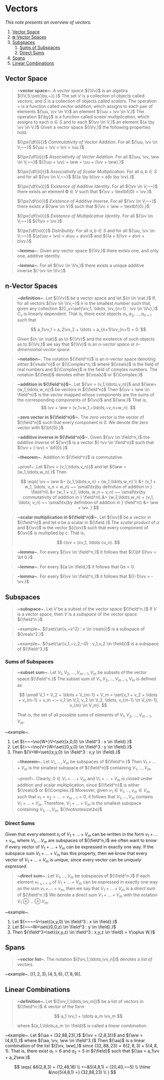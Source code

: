 <Head>
	<title>Vectors</title>
	<meta name={`description`} content={`Notes on vectors`}/>
</Head>

# Vectors
_This note presents an overview of vectors._

1. [Vector Space](#vector-space)
2. [${\bm{n}}$-Vector Spaces](#bmn-vector-spaces)
3. [Subspaces](#subspaces)
	1. [Sums of Subspaces](#sums-of-subspaces)
	2. [Direct Sums](#direct-sums)
4. [Spans](#spans)
5. [Linear Combinations](#linear-combinations)

## Vector Space
> __~vector space~.__ A _vector space_ ${\Vv}$ is an algebra ${(V,S,\set{\by,+}).}$ The set ${V}$ is a collection of objects called _vectors_, and ${S}$ is a collection of objects called _scalars_. The operation ${+}$ is a function called _vector addition_, which assigns to each pair of elements ${\uu, \vv \in V}$ an element ${\uu + \vv \in V.}$ The operation ${\by}$ is a function called _scalar multiplication_, which assigns to each ${a \in S}$ and to each ${\vv \in V,}$ an element ${a \by \vv \in V.}$ Given a vector space ${\Vv,}$ the following properties hold.

> ${\px{\df{i}}}$ _Commutativity of Vector Addition_. For all ${\uu, \vv \in V,~~}$ ${\uu + \vv = \vv + \uu.}$
>
> ${\px{\df{ii}}}$ _Associativity of Vector Addition_. For all ${\uu, \vv, \ww \in V,~~}$ ${(\uu + \vv) + \ww = \uu + (\vv + \ww).}$
>
> ${\px{\df{iii}}}$ _Associativity of Scalar Multiplication_. For all ${a,b \in S}$ and for all ${\vv \in V,~~}$ ${(a \by b)\vv = a(b \by \vv).}$
>
> ${\px{\df{iv}}}$ _Existence of Additive Identity_. For all ${\vv \in V,~~}$ there exists an element ${\textbf{0} \in V}$ such that ${\vv + \textbf{0} = \vv.}$
>
> ${\px{\df{v}}}$ _Existence of Additive Inverse_. For all ${\vv \in V,~~}$ there exists a ${\ww \in V}$ such that ${\vv + \ww = \textbf{0}.}$
>
> ${\px{\df{vi}}}$ _Existence of Multiplicative Identity_. For all ${\vv \in V,~~}$ ${1\vv = \vv.}$
>
> ${\px{\df{vii}}}$ _Distributity_. For all ${a,b \in S}$ and for all ${\uu, \vv \in V,~~}$ ${a(\uu + \vv) = a\uu + a\vv}$ and ${(a + b)\vv = a\vv + b\vv.}$

> __~lemma~.__ Given any vector space ${\Vv,}$ there exists one, and only one, additive identity.

> __~lemma~.__ For all ${\vv \in \Vv,}$ there exists a unique additive inverse ${-\vv \in \Vv.}$

## ${\bm{n}}$-Vector Spaces
> __~definition~.__ Let ${\Vv}$ be a vector space and let ${n \in \nat.}$ If, for all vectors ${\vv \in \Vv,~}$ ${n}$ is the smallest number such that, given any collection ${C_v=\set{\vv_1, \ldots, \vv_{n+1} : \vv \in \Vv},}$ ${C_v}$ is linearly dependent. That is, there exist objects ${a_1, a_2, \ldots, a_{n+1}}$ such that
> 
> $$
> 	a_1\vv_1 + a_2\vv_2 + \ldots + a_{n+1}\vv_{n+1} = 0.
> $$
> 
> Given ${n \in \nat}$ as to ${\Vv}$ and the existence of such objects as to ${\Vv,}$ we say that ${\Vv}$ is an _${n}$-vector space_ or _${n}$-dimensional vector space_.

> __~notation~.__ The notation ${\field^n}$ is an ${n}$-vector space denoting either ${\reals^n}$ or ${\Complex^n,}$ where ${\reals}$ is the field of real numbers and ${\Complex}$ is the field of complex numbers. The notation ${\field}$ denotes either ${\reals}$ or ${\Complex.}$

> __~addition in ${\field^n}$~.__ Let ${\vv = (v_1,\ldots,v_n)}$ and ${\ww=(w_1,\ldots,w_n)}$ be vectors in ${\field^n}$ Then ${\vv + \ww \in \field^n}$ is the vector mapped whose components are the sums of the corresponding components of ${\vv}$ and ${\ww.}$ That is,
> $$
> 	\vv + \ww = (v_1+w_1,~\ldots,~v_n+w_n).
> $$

> __~zero vector in ${\field^n}$~.__ The _zero vector_ is the vector of ${\field^n}$ such that every component is ${0.}$ We denote the zero vector with ${\bf{0}.}$

> __~additive inverse in ${\field^n}$~.__ Given ${\vv \in \field^n,}$ the _additive inverse_ of ${\vv}$ is a vector ${-\vv \in \field^n}$ such that ${\vv + (-\vv) = \bf{0}.}$

> __~theorem~.__ Addition in ${\field^n}$ is commutative.

> ~proof~. Let ${\vv = (v_1,\ldots,v_n)}$ and let ${\ww = (w_1,\ldots,w_n).}$ Then
> 
> $$
> 	\eqs{
> 		\vv + \ww &= (v_1,\ldots,v_n) + (w_1,\ldots,w_n) \\
> 		&= (v_1 + w_1, \ldots, v_n + w_n)  ~~ \small\tx{by definition of addition in } \field^n\\
> 		&= (w_1 + v_1, \ldots, w_n + v_n) ~~ \small\tx{by commutativity of addition in } \field^n\\
> 		&= (w_1,\ldots,w_n) + (v_1, \ldots, v_n) ~~ \small\tx{by definition of addition in } \field^n\\
> 		&= \ww + \vv.
> 	}
> $$

> __~scalar multiplication in ${\field^n}$~.__ Let ${\vv}$ be a vector in ${\field^n}$ and let ${a}$ be a scalar in ${\field.}$ The _scalar product_ of ${a}$ and ${\vv}$ is the vector ${c\vv}$ such that every component of ${\vv}$ is multiplied by ${c.}$ That is,
>
> $$
> 	c\vv = (cv_1, \ldots cv_n).
> $$

> __~lemma~.__ For every ${\vv \in \field^n,}$ it follows that ${{\bf 0}\vv = \bf 0.}$

> __~lemma~.__ For every ${a \in \field,}$ it follows that ${0a = 0.}$

> __~lemma~.__ For every ${\vv \in \field^n,}$ it follows that ${(-1)\vv = -\vv.}$

## Subspaces
> __~subspace~.__ Let ${V}$ be a subset of the vector space ${\field^n.}$ If ${V}$ is a vector space, then ${V}$ is a _subspace_ of the vector space ${\field^n.}$

> ~example~. ${\set{\ar{x,~x^2} : x \in \reals}}$ is a subspace of ${\reals^2.}$

> ~example~. ${\set{\ar{v_1,~v_2,~0} : v_1,v_2 \in \field}}$ is a subspace of ${\field^3.}$

### Sums of Subspaces
> __~subset sum~.__ Let ${V_1, V_2, \ldots, V_{m-1}, V_m}$ be subsets of the vector space ${\field^n.}$ The subset sum of ${V_1, V_2, \ldots, V_{m-1}, V_m}$ is defined as
> 
> $$
> 	\small V_1 + V_2 + \ldots + V_{m-1} + V_m = \set{v_1 + v_2 + \ldots + v_{m-1} + v_m ~:~ v_1 \in V_1, v_2 \in V_2, \ldots, v_{m-1} \in V_{m-1}, v_{m} \in V_m}.
> $$
> 
> That is, the set of all possible sums of elements of ${V_1, V_2, \ldots, V_{m-1}, V_m.}$

~example~. 
1. Let ${~~~\no{W+}V=\set{(x,0,0) \in \field^3 : x \in \field}.}$ 
2. Let ${~~~\no{V+}W=\set{(0,y,0) \in \field^3 : y \in \field}.}$ 
3. Then ${V+W=\set{(x,y,0) \in \field^3 : x,y \in \field}.}$

> __~theorem~.__ Let ${V_1,\ldots,V_m}$ be subspaces of ${\field^n.}$ Then ${V_1 + \ldots + V_m}$ is the smallest subspace of ${\field^n}$ containing ${V_1,\ldots,V_m.}$

> ~proof~. Clearly, ${0 \in V_1+\ldots+V_m}$ and ${V_1+\ldots+V_m}$ is closed under addition and scalar multiplication, since ${\field^n}$ is either ${\reals}$ or ${\Complex.}$ Moreover, given ${v_1 \in V_1, \ldots, v_m \in V_m}$ such that ${v_1 = v_2 = \ldots = v_{m-1} = 0,}$ it follows that ${V_1,\ldots,V_m}$ contains ${V_1 + \ldots + V_m.}$ Therefore, ${V_1 + \ldots + V_m}$ is the smallest subspace containing ${V_1,\ldots,V_m.}$ ${\footnotesize\bs}$

### Direct Sums
Given that every element ${v_i}$ of ${V_1+\ldots+V_m}$ can be written in the form ${v_1+\ldots+v_m,}$ where ${V_1,\ldots V_m}$ are subspaces of ${\field^n,}$ we often want to know if every vector of ${V_1+\ldots+V_m}$ can be expressed in exactly one way. If the subspace sum ${V_1+\ldots + V_m}$ has this property, then we know that every vector of ${V_1 + \ldots + V_m}$ is _unique_, since every vector can be _uniquely expressed_.

> __~direct sum~.__ Let ${V_1,\ldots,V_m}$ be subspaces of ${\field^n.}$ If each element ${v_{1 \le i \lt n}}$ of ${V_1 + \ldots + V_m}$ can be expressed in exactly one way as the sum ${v_1 + \ldots + v_m,}$ then we say that ${V_1 + \ldots + V_m}$ is a _direct sum_ of ${\field^n.}$ We denote a direct sum ${V_1 + \ldots + V_m}$ with the notation ${V_1 \oplus \ldots \oplus V_m.}$

~example~. 
1. Let ${~~~~V=\set{(x,y,0) \in \field^3 : x \in \field}.}$ 
2. Let ${~~~W=\set{(0,0,z) \in \field^3 : y \in \field}.}$ 
3. Then ${\field^3=\set{(x,y,z) \in \field^3 : x,y,z \in \field} = V\oplus W.}$

## Spans
> __~vector list~.__ The notation ${[\vv_1,\ldots,\vv_n]}$ denotes a _list of vectors_.

~example~. ${[(1,2,3),(4,5,6),(7,8,9)].}$

## Linear Combinations
> __~definition~.__  Let ${[\vv_1,\ldots,\vv_m]}$ be a list of vectors in ${\field^n.}$ A vector of the form
> 
> $$
> 	a_1 \vv_1 + \ldots a_m \vv_m
> $$
> 
> where ${a_1,\ldots,a_m \in \field}$ is called a _linear combination_.

~example~. Let ${\aa = (32,88,23),}$ ${\vv = (2,8,3)}$ and ${\ww = (4,8,1),}$ where ${\aa, \vv, \ww \in \field^3.}$ Then ${\aa}$ is a linear combination of the list ${[\vv, \ww],}$ since ${(32,88,23)=6(2,8,3) + 5(4,8,1).}$ That is, there exist ${a_1 = 6}$ and ${a_2 = 5}$ in ${\field}$ such that ${\aa = a_1\vv + a_2\ww.}$

$$
	\eqs{
		 &6(2,8,3) = (12,48,18) \\
		 +~&5(4,8,1) = (20,40,~~5) \\ \hline
&\no{5(4,8,1) =} (32,88,23) \\
	}
$$